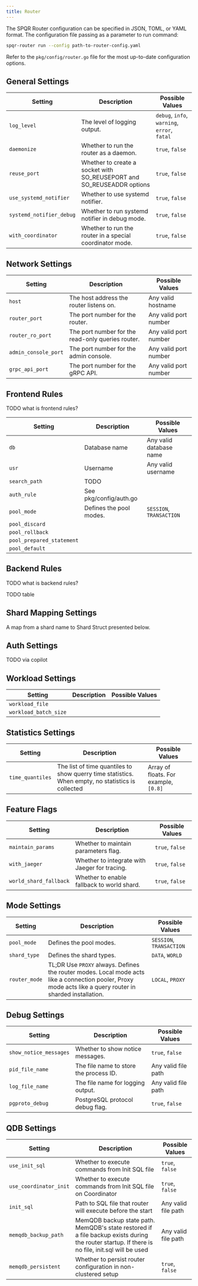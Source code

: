 ```yaml
---
title: Router
---
```


The SPQR Router configuration can be specified in JSON, TOML, or YAML format. The configuration file passing as a parameter to run command:

```bash
spqr-router run --config path-to-router-config.yaml
```

Refer to the `pkg/config/router.go` file for the most up-to-date configuration options.

## General Settings

| Setting            | Description                                         | Possible Values       |
|--------------------|-----------------------------------------------------|-----------------------|
| `log_level`        | The level of logging output.                        | `debug`, `info`, `warning`, `error`, `fatal`|
| `daemonize`        | Whether to run the router as a daemon.              | `true`, `false`       |
| `reuse_port`       | Whether to create a socket with SO_REUSEPORT and SO_REUSEADDR options | `true`, `false`       |
| `use_systemd_notifier` | Whether to use systemd notifier.                | `true`, `false`       |
| `systemd_notifier_debug` | Whether to run systemd notifier in debug mode.| `true`, `false`       |
| `with_coordinator` | Whether to run the router in a special coordinator mode. | `true`, `false`       |

## Network Settings

| Setting              | Description                                       | Possible Values       |
|----------------------|---------------------------------------------------|-----------------------|
| `host`               | The host address the router listens on.           | Any valid hostname  |
| `router_port`        | The port number for the router.                   | Any valid port number |
| `router_ro_port`     | The port number for the read-only queries router. | Any valid port number |
| `admin_console_port` | The port number for the admin console.            | Any valid port number |
| `grpc_api_port`      | The port number for the gRPC API.                 | Any valid port number |

## Frontend Rules

TODO what is frontend rules?

| Setting              | Description                                       | Possible Values       |
|----------------------|---------------------------------------------------|-----------------------|
| `db`                 | Database name                                     | Any valid database name |
| `usr`                | Username                                          | Any valid username    |
| `search_path`        | TODO
| `auth_rule`          | See pkg/config/auth.go           
| `pool_mode`          | Defines the pool modes.                           | `SESSION`, `TRANSACTION` |
| `pool_discard`       |      
| `pool_rollback`      |      
| `pool_prepared_statement` |              
| `pool_default`       |      

## Backend Rules

TODO what is backend rules?

TODO table

## Shard Mapping Settings

A map from a shard name to Shard Struct presented below.

## Auth Settings

TODO via copilot

## Workload Settings

| Setting               | Description                                       | Possible Values       |
|-----------------------|---------------------------------------------------|-----------------------|
| `workload_file`       |
| `workload_batch_size` |

## Statistics Settings

| Setting          | Description                                           | Possible Values       |
|------------------|-------------------------------------------------------|-----------------------|
| `time_quantiles` | The list of time quantiles to show querry time statistics. When empty, no statistics is collected | Array of floats. For example, `[0.8]` |

## Feature Flags

| Setting                  | Description                                   | Possible Values       |
|--------------------------|-----------------------------------------------|-----------------------|
| `maintain_params`        | Whether to maintain parameters flag.          | `true`, `false`       |
| `with_jaeger`            | Whether to integrate with Jaeger for tracing. | `true`, `false`       |
| `world_shard_fallback`   | Whether to enable fallback to world shard.    | `true`, `false`       |


## Mode Settings

| Setting          | Description                                           | Possible Values       |
|------------------|-------------------------------------------------------|-----------------------|
| `pool_mode`      | Defines the pool modes.                               | `SESSION`, `TRANSACTION` |
| `shard_type`     | Defines the shard types.                              | `DATA`, `WORLD`       |
| `router_mode`    | TL;DR Use `PROXY` always. Defines the router modes. Local mode acts like a connection pooler, Proxy mode acts like a query router in sharded installation. | `LOCAL`, `PROXY`      |

## Debug Settings

| Setting          | Description                                           | Possible Values       |
|------------------|-------------------------------------------------------|-----------------------|
| `show_notice_messages` | Whether to show notice messages.                | `true`, `false`       |
| `pid_file_name`  | The file name to store the process ID.                | Any valid file path   |
| `log_file_name`  | The file name for logging output.                     | Any valid file path   |
| `pgproto_debug`  | PostgreSQL protocol debug flag.                       | `true`, `false`       |

## QDB Settings

| Setting          | Description                                           | Possible Values       |
|------------------|-------------------------------------------------------|-----------------------|
| `use_init_sql`   | Whether to execute commands from Init SQL file        | `true`, `false` |
| `use_coordinator_init` | Whether to execute commands from Init SQL file on Coordinator | `true`, `false` |
| `init_sql`       | Path to SQL file that router will execute before the start | Any valid file path |
| `memqdb_backup_path` | MemQDB backup state path. MemQDB's state restored if a file backup exists during the router startup. If there is no file, init.sql will be used | Any valid file path |
| `memqdb_persistent` | Whether to persist router configuration in non-clustered setup | `true`, `false` |
